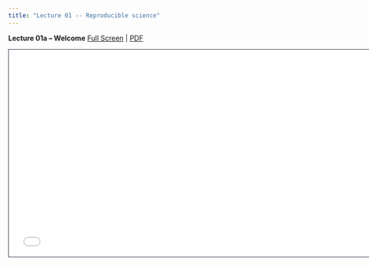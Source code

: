 ```yaml
---
title: "Lecture 01 -- Reproducible science"
---
```


**Lecture 01a -- Welcome** [Full Screen](lecture-01a.qmd) | [PDF](lecture-01a.pdf) 

```{=html}
<iframe class="slide-deck" src="lecture-01a.html" height="420" width="747" style="border: 1px solid #2e3846;"></iframe>
```

<!-- **Lecture 01b -- The beginning is the end: a revision** [Full Screen](lecture-01b.qmd) | [PDF](lecture-01b.pdf)  -->

<!-- ```{=html}
<iframe class="slide-deck" src="lecture-01b.html" height="420" width="747" style="border: 1px solid #2e3846;"></iframe>
``` -->
